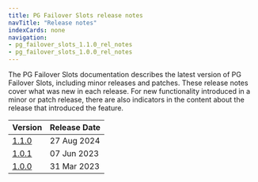 ```yaml
---
title: PG Failover Slots release notes
navTitle: "Release notes"
indexCards: none
navigation:
- pg_failover_slots_1.1.0_rel_notes
- pg_failover_slots_1.0.0_rel_notes
---
```

The PG Failover Slots documentation describes the latest version of PG Failover Slots,
including minor releases and patches. These release notes
cover what was new in each release. For new functionality introduced
in a minor or patch release, there are also indicators in the content
about the release that introduced the feature.

|           Version           | Release Date |
| --------------------------- | ------------ |
| [1.1.0](pg_failover_slots_1.1.0_rel_notes) | 27 Aug 2024 |
| [1.0.1](pg_failover_slots_1.0.1_rel_notes) | 07 Jun 2023 |
| [1.0.0](pg_failover_slots_1.0.0_rel_notes) | 31 Mar 2023 |




